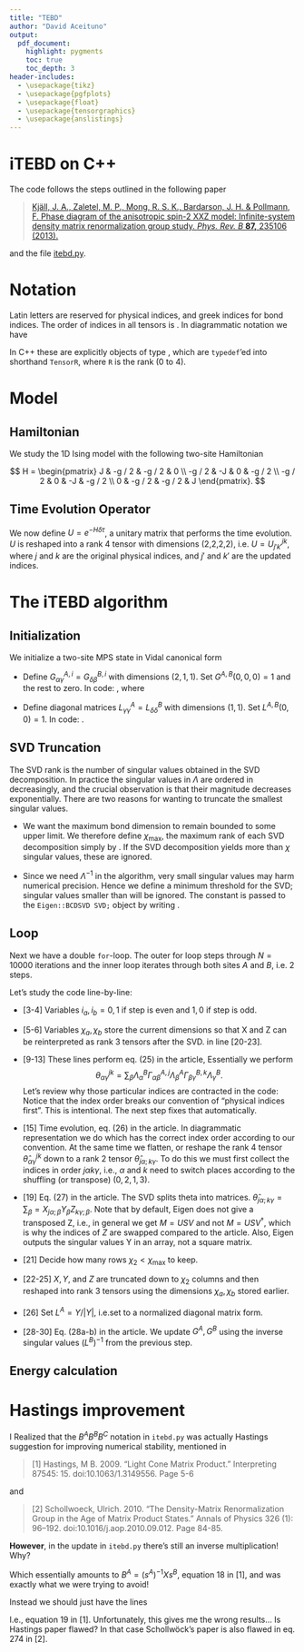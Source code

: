 ```yaml
---
title: "TEBD"
author: "David Aceituno"
output:
  pdf_document:
    highlight: pygments
    toc: true
    toc_depth: 3
header-includes: 
  - \usepackage{tikz}
  - \usepackage{pgfplots}
  - \usepackage{float}
  - \usepackage{tensorgraphics}
  - \usepackage{anslistings}
---
```


# iTEBD on C++

The code follows the steps outlined in the following paper

> [Kjäll, J. A., Zaletel, M. P., Mong, R. S. K., Bardarson, J. H. & Pollmann, F. Phase diagram of the anisotropic spin-2 XXZ model: Infinite-system density matrix renormalization group study. *Phys. Rev. B* **87,** 235106 (2013).](https://link.aps.org/doi/10.1103/PhysRevB.87.235106)

and the file [itebd.py](https://www.pks.mpg.de/~frankp/comp-phys/itebd.py).

# Notation
Latin letters are reserved for physical indices, and greek indices for bond indices. The order of indices in all tensors is \textit{physical indices  $\rightarrow$ bond indices}. 
In diagrammatic notation we have

\begin{align}
\Lambda_{\alpha}{\beta} &=  \tensorII{\Lambda}{\alpha}{\beta} = \tensorII{\Lambda}{0}{1} \\
\Gamma^{i}_{\alpha\beta} &= \tensorIII{\Gamma}{i}{\alpha}{\beta} = \tensorIII{\Gamma}{0}{1}{2} \\
\theta^{ij}_{\alpha\beta} &= \tensorIV{\theta}{i}{j}{\alpha}{\beta} = \tensorIV{\theta}{0}{1}{2}{3}
\end{align}

In C++ these are explicitly objects of type  \lstinline[style=cppstyle]|Eigen::Tensor<double,rank,Eigen::ColMajor>;|, which are `typedef`'ed into shorthand `TensorR`, where `R` is the rank (0 to 4).

# Model

## Hamiltonian
We study the 1D Ising model with the following two-site Hamiltonian


$$
H = 
\begin{pmatrix}
	J	&	-g / 2	&	-g / 2	&	0 \\
	-g / 2	&	 -J	&	 0	&	 -g / 2 \\
	-g / 2	&	 0	&	 -J	&	 -g / 2 \\
          0		&	 -g / 2	&	 -g / 2	&	J
          \end{pmatrix}.
$$


## Time Evolution Operator
We now define $U = e^{-H\delta \tau}$, a unitary matrix that performs the time evolution.
$U$ is reshaped into a rank 4 tensor with dimensions (2,2,2,2), i.e. $U = U^{jk}_{j'k'}$, where $j$ and $k$ are the original physical indices, and $j'$ and $k'$ are the updated indices. 


# The iTEBD algorithm

## Initialization

We initialize a two-site MPS state in Vidal canonical form

\begin{figure}[H]
\centering
	\tensorIII{G^A}{i}{\alpha}{\phantom{}}\hspace{-0.6cm}
	\tensorII{L^A}{\phantom{}}{\phantom{}}\hspace{-0.6cm}
	\tensorIII{G^B}{j}{\phantom{}}{\phantom{}}\hspace{-0.6cm}
	\tensorII{L^B}{\phantom{}}{\beta}
\end{figure}

- Define $G^{A,i}_{\alpha\gamma} = G^{B,i}_{\delta\beta}$ with dimensions $(2,1,1)$. Set $G^{A,B}(0,0,0) = 1$ and the rest to zero. In code: \lstinline[style=cppstyle]|std::array<Tensor3,sites> G;|, where \lstinline[style=cppstyle]|constexpr int sites = 2;|

- Define diagonal matrices $L^{A}_{\gamma\gamma} = L^{B}_{\delta\delta}$ with dimensions $(1,1)$. Set $L^{A,B}(0,0) = 1$. In code: \lstinline[style=cppstyle]|std::array<Tensor2,sites> G;|.

## SVD Truncation
The SVD rank is the number of singular values obtained in the SVD decomposition. In practice the singular values in $\Lambda$ are ordered in decreasingly, and the crucial observation is that their magnitude decreases exponentially. There are two reasons for wanting to truncate the smallest singular values. 

* We want the maximum bond dimension to remain bounded to some upper limit. We therefore define $\chi_\text{max}$, the maximum rank of each SVD decomposition simply by \lstinline[style=cppstyle]|long chi = 15;|. If the SVD decomposition yields more than $\chi$ singular values, these are ignored.

* Since we need $\Lambda^{-1}$ in the algorithm, very small singular values may harm numerical precision. Hence we define a minimum threshold for the SVD; singular values smaller than \lstinline[style=cppstyle]|double SVDThreshold = 1e-10;| will be ignored. The constant is passed to the `Eigen::BCDSVD SVD;` object by writing  \lstinline[style=cppstyle]|SVD.setThreshold(SVDThreshold);|.


## Loop

Next we have a double `for`-loop. The outer for loop steps through $N = 10000$ iterations and the inner loop iterates through both sites $A$ and $B$, i.e. 2 steps.

Let's study the code line-by-line:

* [3-4] Variables $i_a,i_b = 0,1$ if step is even and $1,0$ if step is odd. 

* [5-6] Variables $\chi_a,\chi_b$ store the current dimensions so that X and Z can be reinterpreted as rank 3 tensors after the SVD. in line [20-23].

* [9-13] These lines perform eq. (25) in the article, Essentially we perform $$\theta^{jk}_{\alpha\gamma} = \sum_\beta \Lambda^B_{\alpha} \Gamma^{A,j}_{\alpha\beta} \Lambda^A_{\beta} \Gamma^{B,k}_{\beta\gamma} \Lambda^B_{\gamma}.$$ Let's review why those particular indices are contracted in the code: 
\begin{align*} 
\theta & = \tensorII{\Lambda^B}{\alpha,0}{\alpha,1} \tensorIII{\Gamma^A}{j,0}{\alpha,1}{\beta,2} \qquad \{\text{contract } (1,1)\} \\ 
& = \tensorIII{\phantom{A^A}}{j,1}{\alpha,0}{\beta,2} \tensorII{\Lambda^A}{\beta,0}{\beta,1} \qquad \{\text{contract } (2,0)\}\\
& = \tensorIII{\phantom{A^A}}{j,1}{\alpha,0}{\beta,2} \tensorIII{\Gamma^B}{k,0}{\beta,1}{\gamma,2} \qquad \{\text{contract } (2,1)\}\\
& = \tensorIV{\phantom{AA^A}}{j,1}{k,2}{\alpha,0}{\gamma,3} \tensorII{\Lambda^B}{\gamma,0}{\gamma,1} \qquad \{\text{contract } (3,0)\} \\
& = \tensorIV{\phantom{A}\theta\phantom{A}}{j,1}{k,2}{\alpha,0}{\gamma,3} 
\end{align*}
Notice that the index order breaks our convention of "physical indices first". This is intentional. The next step fixes that automatically.

* [15] Time evolution, eq. (26) in the article. In diagrammatic representation we do
\begin{align*}
\hat{\theta}^{jk}_{\alpha\gamma}  = 
\tensorIV{U}{j,0}{k,1}{j',2}{k',3} \tensorIV{\theta}{j',1}{k',2}{\alpha,0}{\gamma,3} = \{\text{contract } (2,1),(3,2)\} =
\tensorIV{\theta}{j,0}{k,1}{\alpha,2}{\gamma,3}  
\end{align*}
which has the correct index order according to our convention. At the same time we flatten, or reshape the rank 4 tensor $\hat{\theta}^{jk}_{\alpha\gamma}$ down to a rank 2 tensor  $\hat{\theta}_{j\alpha; k\gamma}$. To do this we must first collect the indices in order $j\alpha k\gamma$, i.e., $\alpha$ and $k$ need to switch places according to the shuffling (or transpose) $(0,2,1,3)$.

* [19] Eq. (27) in the article. The SVD splits theta into matrices. $\hat{\theta}_{j\alpha; k\gamma} = \sum_\beta = X_{j\alpha;\beta} Y_\beta Z_{k\gamma; \beta}$. Note that by default, Eigen does not give a transposed Z, i.e., in general we get $M = USV$ and not $M = USV^\dagger$, which is why the indices of $Z$ are swapped compared to the article. Also, Eigen outputs the singular values Y in an array, not a square matrix.

* [21] Decide how many rows $\chi_2 < \chi_\text{max}$ to keep.

* [22-25] $X, Y$, and $Z$ are truncated down to $\chi_2$ columns and then reshaped into rank 3 tensors using the dimensions $\chi_a,\chi_b$ stored earlier.

* [26] Set $L^A = Y/|Y|$, i.e.set to a normalized diagonal matrix form. 

* [28-30] Eq. (28a-b) in the article. We update $G^A, G^B$ using the inverse singular values $(L^B)^{-1}$ from the previous step.

\newpage
\begin{c++}
for(int step = 0; step < N; step++){
  for(long i_bond = 0; i_bond < d; i_bond++) {
    long ia = mod(i_bond  ,d);
    long ib = mod(i_bond+1,d);
    long chia = G[ia].dimension(1); //index alpha (eq. 25-27)
    long chib = G[ib].dimension(2); //index gamma (eq. 25-27)

    // Construct theta matrix and do time evolution
    theta4  = L[ib]
              .contract(G[ia], idxlist1{idx2(1,1)})
              .contract(L[ia], idxlist1{idx2(2,0)})
              .contract(G[ib], idxlist1{idx2(2,1)})
              .contract(L[ib], idxlist1{idx2(3,0)});

    theta2  = U.contract(theta4, idxlist2 {idx2(2,1),idx2(3,2)})
              .shuffle(array4{0,2,1,3})
              .reshape(array2{d*chia,d*chib});

    SVD.compute(tensor2_to_matrix(theta2), Eigen::ComputeThinU | Eigen::ComputeThinV);

    chi2 = std::min(SVD.rank(),chi);
    X = matrix_to_tensor3(SVD.matrixU().leftCols(chi2),{d,chia,chi2});
    Z = matrix_to_tensor3(SVD.matrixV().leftCols(chi2),{d,chib,chi2})
                                              .shuffle(array3{0,2,1});
    Y = matrix_to_tensor1(SVD.singularValues().head(chi2));
    L[ia] = asDiagonal(Y / SVD.singularValues().head(chi2).norm());

    G[ia] = inverseDiagonal(L[ib]).contract(X, idxlist1{idx2(0,1)})
                                            .shuffle(array3{1,0,2});
    G[ib] = Z.contract(inverseDiagonal(L[ib]), idxlist1{idx2(2,0)} );
  }
}
\end{c++}

\newpage
## Energy calculation

\begin{c++}
    Tensor4 GG;
    Tensor4 sGG;
    Tensor4 C;
    Array2d E;

    for(long i_bond = 0; i_bond < d; i_bond++) {
        long ia = mod(i_bond  ,d);
        long ib = mod(i_bond+1,d);
        A   = G[ia].contract(L[ia], idxlist1{idx2(2,0)});
        B   = G[ia].contract(L[ib], idxlist1{idx2(2,0)});
        GG  = B.contract(A, idxlist1{idx2(2,1)});
        sGG = L[ib].contract(GG, idxlist1{idx2(0,1)}).shuffle(array4{1,2,0,3});
        C   = sGG.contract(H4,idxlist2{idx2(0,2), idx2(1,3)}).shuffle(array4{2,3,0,1});
        Tensor0 result =  sGG.conjugate().contract(C,idxlist4{idx2(0,0),idx2(1,1),idx2(2,2),idx2(3,3)}).eval();
        E(i_bond) = result(0);
    }
\end{c++}


# Hastings improvement

I Realized that the $B^A B^B B^C$ notation in `itebd.py` was actually Hastings suggestion for improving numerical stability, mentioned in

> [1] Hastings, M B. 2009. “Light Cone Matrix Product.” Interpreting 87545: 15. doi:10.1063/1.3149556. Page 5-6

and

> [2] Schollwoeck, Ulrich. 2010. “The Density-Matrix Renormalization Group in the Age of Matrix Product States.” Annals of Physics 326 (1): 96–192. doi:10.1016/j.aop.2010.09.012. Page 84-85.


**However**, in the update in `itebd.py` there's still an inverse multiplication! Why?


\begin{python}
X = np.transpose(np.tensordot(np.diag(s[ia] ** (-1)), X, axes=(1, 1)), (1, 0, 2))
B[ib] = np.tensordot(X, np.diag(s[ib]), axes=(2, 0))
\end{python}


Which essentially amounts to $B^A = (s^A)^{-1} X s^B$, equation 18 in [1], and was exactly what we were trying to avoid!

Instead we should just have the lines

\begin{python}
Z = np.transpose(np.reshape(Z, (chi2, d, chic)), (1, 0, 2))
B[ib] = np.tensordot(C, Z.conjugate(), axes=([1, 3], [0, 2]))
\end{python}


I.e., equation 19 in [1]. Unfortunately, this gives me the wrong results... Is Hastings paper flawed? In that case Schollwöck's paper is also flawed in eq. 274 in [2].
